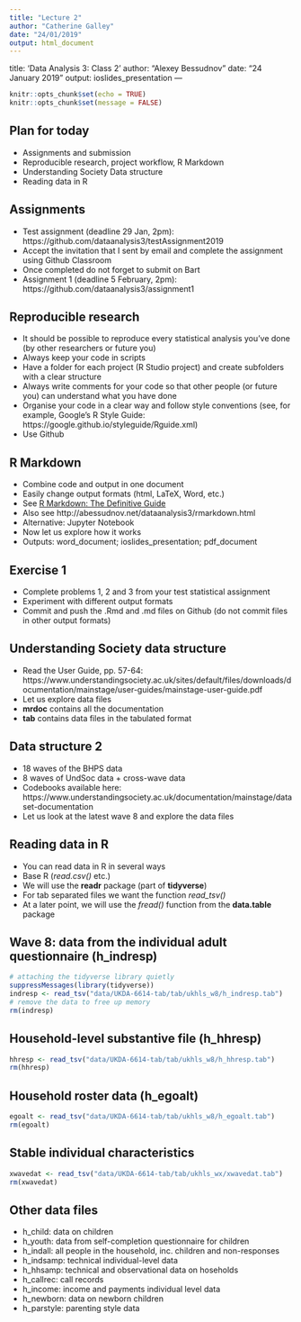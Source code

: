 ```yaml
---
title: "Lecture 2"
author: "Catherine Galley"
date: "24/01/2019"
output: html_document
---
```



title: 'Data Analysis 3: Class 2'
author: "Alexey Bessudnov"
date: "24 January 2019"
output:
  ioslides_presentation
---

```r
knitr::opts_chunk$set(echo = TRUE)
knitr::opts_chunk$set(message = FALSE)
```

## Plan for today

- Assignments and submission
- Reproducible research, project workflow, R Markdown
- Understanding Society Data structure
- Reading data in R

## Assignments

- Test assignment (deadline 29 Jan, 2pm): https://github.com/dataanalysis3/testAssignment2019
- Accept the invitation that I sent by email and complete the assignment using Github Classroom
- Once completed do not forget to submit on Bart
- Assignment 1 (deadline 5 February, 2pm): https://github.com/dataanalysis3/assignment1

## Reproducible research

- It should be possible to reproduce every statistical analysis you've done  (by other researchers or future you)
- Always keep your code in scripts
- Have a folder for each project (R Studio project) and create subfolders with a clear structure
- Always write comments for your code so that other people (or future you) can understand what you have done
- Organise your code in a clear way and follow style conventions (see, for example, Google's R Style Guide: https://google.github.io/styleguide/Rguide.xml)
- Use Github

## R Markdown

- Combine code and output in one document
- Easily change output formats (html, LaTeX, Word, etc.)
- See [R Markdown: The Definitive Guide](https://bookdown.org/yihui/rmarkdown/)
- Also see http://abessudnov.net/dataanalysis3/rmarkdown.html
- Alternative: Jupyter Notebook
- Now let us explore how it works
- Outputs: word_document; ioslides_presentation; pdf_document 


## Exercise 1

- Complete problems 1, 2 and 3 from your test statistical assignment
- Experiment with different output formats
- Commit and push the .Rmd and .md files on Github (do not commit files in other output formats)

## Understanding Society data structure

- Read the User Guide, pp. 57-64: https://www.understandingsociety.ac.uk/sites/default/files/downloads/documentation/mainstage/user-guides/mainstage-user-guide.pdf
- Let us explore data files
- **mrdoc** contains all the documentation 
- **tab** contains data files in the tabulated format

## Data structure 2

- 18 waves of the BHPS data
- 8 waves of UndSoc data + cross-wave data
- Codebooks available here: https://www.understandingsociety.ac.uk/documentation/mainstage/dataset-documentation
- Let us look at the latest wave 8 and explore the data files

## Reading data in R

- You can read data in R in several ways
- Base R (*read.csv()* etc.)
- We will use the **readr** package (part of **tidyverse**)
- For tab separated files we want the function *read_tsv()*
- At a later point, we will use the *fread()* function from the **data.table** package


## Wave 8: data from the individual adult questionnaire (h_indresp)

```r
# attaching the tidyverse library quietly
suppressMessages(library(tidyverse))
indresp <- read_tsv("data/UKDA-6614-tab/tab/ukhls_w8/h_indresp.tab")
# remove the data to free up memory
rm(indresp)
```

## Household-level substantive file (h_hhresp)


```r
hhresp <- read_tsv("data/UKDA-6614-tab/tab/ukhls_w8/h_hhresp.tab")
rm(hhresp)
```

## Household roster data (h_egoalt)

```r
egoalt <- read_tsv("data/UKDA-6614-tab/tab/ukhls_w8/h_egoalt.tab")
rm(egoalt)
```

## Stable individual characteristics

```r
xwavedat <- read_tsv("data/UKDA-6614-tab/tab/ukhls_wx/xwavedat.tab")
rm(xwavedat)
```

## Other data files

- h_child: data on children
- h_youth: data from self-completion questionnaire for children
- h_indall: all people in the household, inc. children and non-responses
- h_indsamp: technical individual-level data
- h_hhsamp: technical and observational data on hoseholds
- h_callrec: call records
- h_income: income and payments individual level data
- h_newborn: data on newborn children
- h_parstyle: parenting style data